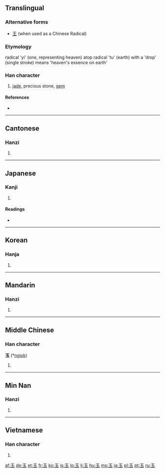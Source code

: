 {{also|王}}
==Translingual==

===Alternative forms===
* [[王]] (when used as a Chinese Radical)

===Etymology===
radical 'yi' (one, representing heaven) atop radical 'tu' (earth) with a 'drop' (single stroke) means 'heaven's essence on earth'

===Han character===
{{Han char|rn=96|rad=玉|as=00|sn=5|four=1010<sub>3</sub>|canj=一土戈 (MGI)}}

# [[jade]], precious stone, [[gem]]

====References====
* {{Han ref|kx=0726.040|dkj=20821|dj=1135.060|hdz=21100.010|uh=7389|ud=29577|bh=A5C9|bd=42441}}

----

==Cantonese==

===Hanzi===
{{yue-hanzi|jyut=juk6|y=yuk6}}

# {{defn|Cantonese|sort=玉00}}

----

==Japanese==

===Kanji===
{{ja-kanji|grade=1|rs=玉00}}

# {{defn|Japanese}}

====Readings====
* {{ja-readings|on=[[ぎょく]] (gyoku), [[ごく]] (goku)|kun=[[たま]] (tama)}}

----

==Korean==

===Hanja===
{{ko-hanja|hangeul=옥|eumhun=구슬|rv=ok|mr=ok|y=ok}}

# {{defn|Korean|sort=玉00}}

----

==Mandarin==

===Hanzi===
{{cmn-hanzi|pin=[[yù]] ([[yu4]])|wg=yü<sup>4</sup>}}

# {{defn|Mandarin|sort=玉00}}

----

==Middle Chinese==

===Han character===
'''玉''' (*[[ngiok]])<!--asterisk indicates that this character appears more than four times in the Tang Dynasty corpus of literature-->

# {{defn|Middle Chinese|sort=玉00}}

----
==Min Nan==

===Hanzi===
{{nan-hanzi|poj=gio̍k}}

# {{defn|Min Nan}}

----

==Vietnamese==

===Han character===
{{vi-hantu|[[ngọc]]|rs=玉00}}

# {{defn|Vietnamese|sort=玉00}}

[[af:玉]]
[[de:玉]]
[[et:玉]]
[[fr:玉]]
[[ko:玉]]
[[is:玉]]
[[lo:玉]]
[[li:玉]]
[[hu:玉]]
[[ms:玉]]
[[ja:玉]]
[[pl:玉]]
[[pt:玉]]
[[ru:玉]]